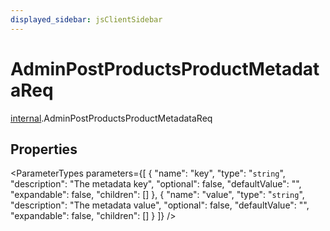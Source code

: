 ```yaml
---
displayed_sidebar: jsClientSidebar
---
```



# AdminPostProductsProductMetadataReq

[internal](../../modules/internal.mdx).AdminPostProductsProductMetadataReq

## Properties

<ParameterTypes parameters={[
  {
    "name": "key",
    "type": "`string`",
    "description": "The metadata key",
    "optional": false,
    "defaultValue": "",
    "expandable": false,
    "children": []
  },
  {
    "name": "value",
    "type": "`string`",
    "description": "The metadata value",
    "optional": false,
    "defaultValue": "",
    "expandable": false,
    "children": []
  }
]} />
